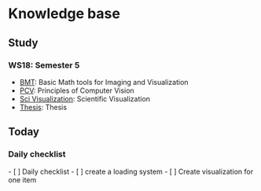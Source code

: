 = Knowledge base = 

== Study ==
=== WS18: Semester 5 ===
* [[BMT]]: Basic Math tools for Imaging and Visualization 
* [[PCV]]: Principles of Computer Vision 
* [[Sci Visualization]]: Scientific Visualization
* [[Thesis]]: Thesis



== Today ==
=== Daily checklist ===

- [ ] Daily checklist 
- [ ] create a loading system 
- [ ] Create visualization for one item

